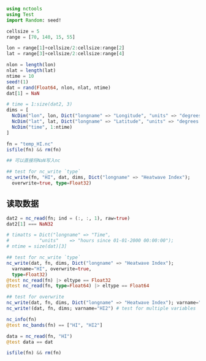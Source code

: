 ```julia
using nctools
using Test
import Random: seed!
```

```julia
cellsize = 5
range = [70, 140, 15, 55]

lon = range[1]+cellsize/2:cellsize:range[2]
lat = range[3]+cellsize/2:cellsize:range[4]

nlon = length(lon)
nlat = length(lat)
ntime = 10
seed!(1)
dat = rand(Float64, nlon, nlat, ntime)
dat[1] = NaN

# time = 1:size(dat2, 3)
dims = [
  NcDim("lon", lon, Dict("longname" => "Longitude", "units" => "degrees east"))
  NcDim("lat", lat, Dict("longname" => "Latitude", "units" => "degrees north"))
  NcDim("time", 1:ntime)
]
```

```julia
fn = "temp_HI.nc"
isfile(fn) && rm(fn)

## 可以直接将NaN写入nc

## test for nc_write `type`
nc_write(fn, "HI", dat, dims, Dict("longname" => "Heatwave Index");
  overwrite=true, type=Float32)
```

## 读取数据

```julia
dat2 = nc_read(fn; ind = (:, :, 1), raw=true)
dat2[1] === NaN32
```


```julia
# timatts = Dict("longname" => "Time",
#           "units"    => "hours since 01-01-2000 00:00:00");
# ntime = size(dat)[3]

## test for nc_write `type`
nc_write(dat, fn, dims, Dict("longname" => "Heatwave Index");
  varname="HI", overwrite=true,
  type=Float32)
@test nc_read(fn) |> eltype == Float32
@test nc_read(fn, type=Float64) |> eltype == Float64

## test for overwrite
nc_write(dat, fn, dims, Dict("longname" => "Heatwave Index"); varname="HI", overwrite=true)
nc_write!(dat, fn, dims; varname="HI2") # test for multiple variables

nc_info(fn)
@test nc_bands(fn) == ["HI", "HI2"]

data = nc_read(fn, "HI")
@test data == dat

isfile(fn) && rm(fn)
```
